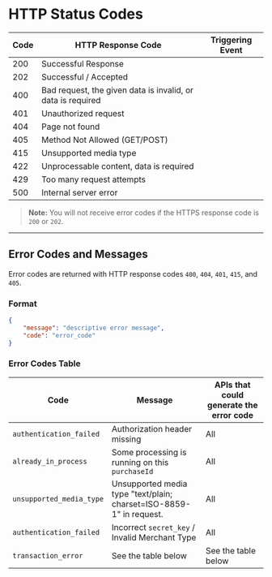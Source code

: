 # HTTP Status Codes

| Code | HTTP Response Code | Triggering Event |
|------|--------------------|-----------------|
| 200  | Successful Response |
| 202  | Successful / Accepted |
| 400  | Bad request, the given data is invalid, or data is required |
| 401  | Unauthorized request |
| 404  | Page not found |
| 405  | Method Not Allowed (GET/POST) |
| 415  | Unsupported media type |
| 422  | Unprocessable content, data is required |
| 429  | Too many request attempts |
| 500  | Internal server error |

> **Note:** You will not receive error codes if the HTTPS response code is `200` or `202`.

---

## Error Codes and Messages

Error codes are returned with HTTP response codes `400`, `404`, `401`, `415`, and `405`.

### Format

```json
{
    "message": "descriptive error message",
    "code": "error_code"
}
```

### Error Codes Table

| Code                  | Message                                              | APIs that could generate the error code |
|-----------------------|------------------------------------------------------|-----------------------------------------|
| `authentication_failed` | Authorization header missing                        | All                                     |
| `already_in_process`   | Some processing is running on this `purchaseId`     | All                                     |
| `unsupported_media_type` | Unsupported media type "text/plain; charset=ISO-8859-1" in request. | All                                     |
| `authentication_failed` | Incorrect `secret_key` / Invalid Merchant Type     | All                                     |
| `transaction_error`    | See the table below                                 | See the table below                     |

